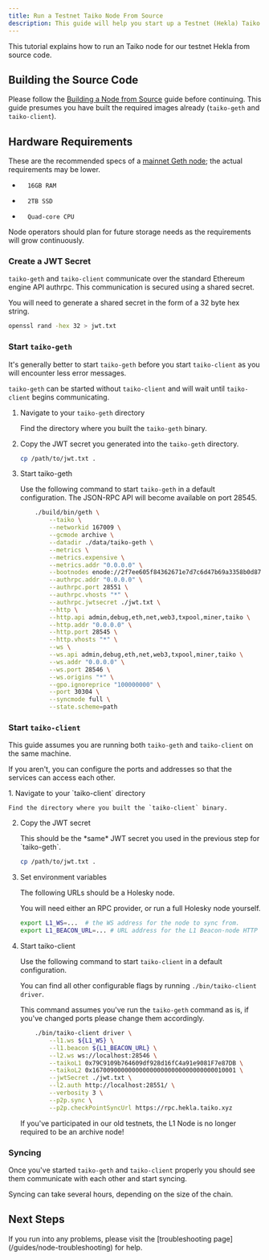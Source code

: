```yaml
---
title: Run a Testnet Taiko Node From Source
description: This guide will help you start up a Testnet (Hekla) Taiko node.
---
```



This tutorial explains how to run an Taiko node for our testnet Hekla from source code.

## Building the Source Code

Please follow the [Building a Node from Source](/guides/build-a-taiko-node-from-source) guide before continuing.
This guide presumes you have built the required images already (`taiko-geth` and `taiko-client`).

## Hardware Requirements

These are the recommended specs of a [mainnet Geth node](https://geth.ethereum.org/docs/getting-started/hardware-requirements); the actual requirements may be lower.

*       16GB RAM
*       2TB SSD
*       Quad-core CPU

Node operators should plan for future storage needs as the requirements will grow continuously.

### Create a JWT Secret

`taiko-geth` and `taiko-client` communicate over the standard Ethereum engine API authrpc. This communication is secured using a shared secret.

You will need to generate a shared secret in the form of a 32 byte hex string.

```bash
openssl rand -hex 32 > jwt.txt
```

### Start `taiko-geth`

It's generally better to start `taiko-geth` before you start `taiko-client` as you will encounter less error messages.

`taiko-geth` can be started without `taiko-client` and will wait until `taiko-client` begins communicating.

<Steps>

1. Navigate to your `taiko-geth` directory

    Find the directory where you built the `taiko-geth` binary.

2. Copy the JWT secret you generated into the `taiko-geth` directory.

    ```bash
    cp /path/to/jwt.txt .
    ```

3. Start taiko-geth

    Use the following command to start `taiko-geth` in a default configuration.
    The JSON-RPC API will become available on port 28545.

    ```bash
        ./build/bin/geth \
            --taiko \
            --networkid 167009 \
            --gcmode archive \
            --datadir ./data/taiko-geth \
            --metrics \
            --metrics.expensive \
            --metrics.addr "0.0.0.0" \
            --bootnodes enode://2f7ee605f84362671e7d7c6d47b69a3358b0d87e9ba4648befcae8b19453275ed19059db347c459384c1a3e5486419233c06bf6c4c6f489d81ace6f301a2a446@43.153.55.134:30303,enode://c067356146268d2855ad356c1ce36ba9f78c1633a72f9b7f686679c2ffe04bab6d24e48ef6eefb0e01aa00dff5024f7f94bc583da90b6027f40be4129bbbc5fd@43.153.90.191:30303,enode://acc2bdb6416feddff9734bee1e6de91e684e9df5aeb1d36698cc78b920600aed36a2871e4ad0cf4521afcdc2cde8e2cd410a57038767c356d4ce6c69b9107a5a@170.106.109.12:30303,enode://eb5079aae185d5d8afa01bfd2d349da5b476609aced2b57c90142556cf0ee4a152bcdd724627a7de97adfc2a68af5742a8f58781366e6a857d4bde98de6fe986@34.66.210.65:30303,enode://2294f526cbb7faa778192289c252307420532191438ce821d3c50232e019a797bda8c8f8541de0847e953bb03096123856935e32294de9814d15d120131499ba@34.72.186.213:30303 \
            --authrpc.addr "0.0.0.0" \
            --authrpc.port 28551 \
            --authrpc.vhosts "*" \
            --authrpc.jwtsecret ./jwt.txt \
            --http \
            --http.api admin,debug,eth,net,web3,txpool,miner,taiko \
            --http.addr "0.0.0.0" \
            --http.port 28545 \
            --http.vhosts "*" \
            --ws \
            --ws.api admin,debug,eth,net,web3,txpool,miner,taiko \
            --ws.addr "0.0.0.0" \
            --ws.port 28546 \
            --ws.origins "*" \
            --gpo.ignoreprice "100000000" \
            --port 30304 \
            --syncmode full \
            --state.scheme=path
    ```
</Steps>

### Start `taiko-client`

This guide assumes you are running both `taiko-geth` and `taiko-client` on the same machine.

If you aren't, you can configure the ports and addresses so that the services can access each other.

<Steps>
1. Navigate to your `taiko-client` directory

    Find the directory where you built the `taiko-client` binary.

2. Copy the JWT secret

    <Aside>
    This should be the *same* JWT secret you used in the previous step for `taiko-geth`.
    </Aside>
        
    ```bash
    cp /path/to/jwt.txt .
    ```

3. Set environment variables
    
    The following URLs should be a Holesky node.
    
    You will need either an RPC provider, or run a full Holesky node yourself.

    ```bash
    export L1_WS=...  # the WS address for the node to sync from.
    export L1_BEACON_URL=... # URL address for the L1 Beacon-node HTTP endpoint to use.
    ```

4. Start taiko-client

    Use the following command to start `taiko-client` in a default configuration.

    You can find all other configurable flags by running `./bin/taiko-client driver`.

    This command assumes you've run the `taiko-geth` command as is, if you've changed ports please change them accordingly.

    ```bash
        ./bin/taiko-client driver \
            --l1.ws ${L1_WS} \
            --l1.beacon ${L1_BEACON_URL} \
            --l2.ws ws://localhost:28546 \
            --taikoL1 0x79C9109b764609df928d16fC4a91e9081F7e87DB \
            --taikoL2 0x1670090000000000000000000000000000010001 \
            --jwtSecret ./jwt.txt \
            --l2.auth http://localhost:28551/ \
            --verbosity 3 \
            --p2p.sync \
            --p2p.checkPointSyncUrl https://rpc.hekla.taiko.xyz
    ```

    <Aside>
    If you've participated in our old testnets, the L1 Node is no longer required to be an archive node!
    </Aside>
</Steps>

### Syncing

Once you've started `taiko-geth` and `taiko-client` properly you should see them communicate with each other and start syncing.

Syncing can take several hours, depending on the size of the chain. 

## Next Steps

<Card title="Troubleshooting" icon="error">
        If you run into any problems, please visit the [troubleshooting page](/guides/node-troubleshooting) for help.
</Card>
